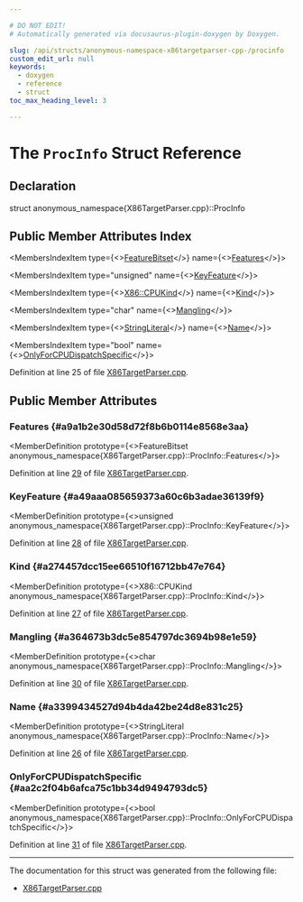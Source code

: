 ```yaml
---

# DO NOT EDIT!
# Automatically generated via docusaurus-plugin-doxygen by Doxygen.

slug: /api/structs/anonymous-namespace-x86targetparser-cpp-/procinfo
custom_edit_url: null
keywords:
  - doxygen
  - reference
  - struct
toc_max_heading_level: 3

---
```





# The `ProcInfo` Struct Reference

<DoxygenPage pluginConfig={pluginConfig}>



## Declaration

<CodeBlock>struct anonymous_namespace{X86TargetParser.cpp}::ProcInfo</CodeBlock>

## Public Member Attributes Index

<MembersIndex>

<MembersIndexItem
  type={<><a href="/docs/api/namespaces/anonymous-x86targetparser-cpp-/#a7a59864044a6193b1f7e46d549d03f8e">FeatureBitset</a></>}
  name={<><a href="#a9a1b2e30d58d72f8b6b0114e8568e3aa">Features</a></>}>
</MembersIndexItem>

<MembersIndexItem
  type="unsigned"
  name={<><a href="#a49aaa085659373a60c6b3adae36139f9">KeyFeature</a></>}>
</MembersIndexItem>

<MembersIndexItem
  type={<><a href="/docs/api/namespaces/llvm/x86/#aaf0c3e7727bf6e2922b7f28dd49cc9be">X86::CPUKind</a></>}
  name={<><a href="#a274457dcc15ee66510f16712bb47e764">Kind</a></>}>
</MembersIndexItem>

<MembersIndexItem
  type="char"
  name={<><a href="#a364673b3dc5e854797dc3694b98e1e59">Mangling</a></>}>
</MembersIndexItem>

<MembersIndexItem
  type={<><a href="/docs/api/classes/llvm/stringliteral">StringLiteral</a></>}
  name={<><a href="#a3399434527d94b4da42be24d8e831c25">Name</a></>}>
</MembersIndexItem>

<MembersIndexItem
  type="bool"
  name={<><a href="#aa2c2f04b6afca75c1bb34d9494793dc5">OnlyForCPUDispatchSpecific</a></>}>
</MembersIndexItem>

</MembersIndex>


Definition at line 25 of file <a href="/docs/api/files/lib/lib/targetparser/x86targetparser-cpp">X86TargetParser.cpp</a>.

<SectionDefinition>

## Public Member Attributes

### Features {#a9a1b2e30d58d72f8b6b0114e8568e3aa}

<MemberDefinition
  prototype={<>FeatureBitset anonymous&#95;namespace&#123;X86TargetParser.cpp&#125;::ProcInfo::Features</>}>

Definition at line <a href="/docs/api/files/lib/lib/targetparser/x86targetparser-cpp/#l00029">29</a> of file <a href="/docs/api/files/lib/lib/targetparser/x86targetparser-cpp">X86TargetParser.cpp</a>.
</MemberDefinition>

### KeyFeature {#a49aaa085659373a60c6b3adae36139f9}

<MemberDefinition
  prototype={<>unsigned anonymous&#95;namespace&#123;X86TargetParser.cpp&#125;::ProcInfo::KeyFeature</>}>

Definition at line <a href="/docs/api/files/lib/lib/targetparser/x86targetparser-cpp/#l00028">28</a> of file <a href="/docs/api/files/lib/lib/targetparser/x86targetparser-cpp">X86TargetParser.cpp</a>.
</MemberDefinition>

### Kind {#a274457dcc15ee66510f16712bb47e764}

<MemberDefinition
  prototype={<>X86::CPUKind anonymous&#95;namespace&#123;X86TargetParser.cpp&#125;::ProcInfo::Kind</>}>

Definition at line <a href="/docs/api/files/lib/lib/targetparser/x86targetparser-cpp/#l00027">27</a> of file <a href="/docs/api/files/lib/lib/targetparser/x86targetparser-cpp">X86TargetParser.cpp</a>.
</MemberDefinition>

### Mangling {#a364673b3dc5e854797dc3694b98e1e59}

<MemberDefinition
  prototype={<>char anonymous&#95;namespace&#123;X86TargetParser.cpp&#125;::ProcInfo::Mangling</>}>

Definition at line <a href="/docs/api/files/lib/lib/targetparser/x86targetparser-cpp/#l00030">30</a> of file <a href="/docs/api/files/lib/lib/targetparser/x86targetparser-cpp">X86TargetParser.cpp</a>.
</MemberDefinition>

### Name {#a3399434527d94b4da42be24d8e831c25}

<MemberDefinition
  prototype={<>StringLiteral anonymous&#95;namespace&#123;X86TargetParser.cpp&#125;::ProcInfo::Name</>}>

Definition at line <a href="/docs/api/files/lib/lib/targetparser/x86targetparser-cpp/#l00026">26</a> of file <a href="/docs/api/files/lib/lib/targetparser/x86targetparser-cpp">X86TargetParser.cpp</a>.
</MemberDefinition>

### OnlyForCPUDispatchSpecific {#aa2c2f04b6afca75c1bb34d9494793dc5}

<MemberDefinition
  prototype={<>bool anonymous&#95;namespace&#123;X86TargetParser.cpp&#125;::ProcInfo::OnlyForCPUDispatchSpecific</>}>

Definition at line <a href="/docs/api/files/lib/lib/targetparser/x86targetparser-cpp/#l00031">31</a> of file <a href="/docs/api/files/lib/lib/targetparser/x86targetparser-cpp">X86TargetParser.cpp</a>.
</MemberDefinition>

</SectionDefinition>

<hr/>

The documentation for this struct was generated from the following file:

<ul>
<li><a href="/docs/api/files/lib/lib/targetparser/x86targetparser-cpp">X86TargetParser.cpp</a></li>
</ul>

</DoxygenPage>
